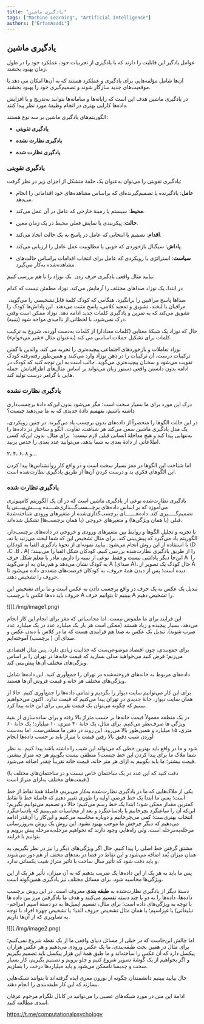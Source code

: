 ```yaml
---
title: "یادگیری ماشین"
tags: ["Machine Learning", "Artificial Intelligence"]
authors: ["ErfanAsadi"]
---
```



## یادگیری ماشین

عوامل یادگیر این قابلیت را دارند که با یادگیری از تجربیات خود، عملکرد خود را در طول زمان بهبود بخشند.

آن‌ها شامل مؤلفه‌هایی برای یادگیری و عملکرد هستند که به آن‌ها امکان می دهد با موقعیت‌های جدید سازگار شوند و تصمیم‌گیری خود را بهبود بخشند.

در یادگیری ماشین هدف این است که رایانه‌ها و سامانه‌ها بتوانند به‌تدریج و با افزایش داده‌ها کارایی بهتری در انجام وظیفۀ مورد نظر پیدا کنند.

الگوریتم‌های یادگیری ماشین بر سه نوع هستند:
- <Tooltip tip="Reinforcement Learning"><span>**یادگیری تقویتی**</span></Tooltip>

- <Tooltip tip="Unsupervised Learning"><span>**یادگیری نظارت نشده**</span></Tooltip>

- <Tooltip tip="Supervised Learning"><span>**یادگیری نظارت شده**</span></Tooltip>

### یادگیری تقویتی
یادگیری تقویتی را می‌توان به‌عنوان یک حلقهٔ متشکل از اجزای زیر در نظر گرفت:

- <Tooltip tip="Agent"><span>**عامل**</span></Tooltip>: یادگیرنده یا تصمیم‌گیرنده‌ای که براساس مشاهده‌های خود اقداماتی را انجام می‌دهد.

- <Tooltip tip="Environment"><span>**محیط**</span></Tooltip>: سیستم یا زمینۀ خارجی که عامل در آن عمل می‌کند.

- <Tooltip tip="State"><span>**حالت**</span></Tooltip>: پیکربندی یا نمایش فعلی محیط در یک زمان معین.

- <Tooltip tip="Action"><span>**اقدام**</span></Tooltip>: تصمیم یا انتخابی که عامل در پاسخ به یک حالت اتخاذ می‌کند.

- <Tooltip tip="Reward"><span>**پاداش**</span></Tooltip>: سیگنال بازخوردی که خوبی یا مطلوبیت عمل عامل را ارزیابی می‌کند.

- <Tooltip tip="Policy"><span>**سیاست**</span></Tooltip>: استراتژی یا رویکردی که عامل برای انتخاب اقدامات براساس حالت‌های مشاهده‌شده به‌کار می‌گیرد.

بیایید مثال واقعی یادگیری حرف زدن  یک نوزاد را با هم بررسی کنیم:

در ابتدا، یک نوزاد صداهای مختلف را آزمایش می‌کند. نوزاد مطمئن نیست که کدام

صداها پاسخ مراقبین را برانگیزد، هنگامی که کودک کلمهٔ قابل‌تشخیصی را می‌گوید، مراقبان با لبخند، تشویق و تمجید کلامی، پاسخ مثبت می‌دهند. این پاداش‌ها کودک را تشویق می‌کند که به تمرین و یادگیری کلمات جدید ادامه دهد. نوزاد ممکن است وقتی درک نمی‌شود، با لحظاتی از ناامیدی مواجه شود (تنبیه).

حال که نوزاد یک شبکهٔ معنایی (کلمات معنادار) از کلمات به‌دست آورده، شروع به ترکیب کلمات برای تشکیل جملات اساسی می کند (به‌عنوان مثال «شیر می‌خوام»).

نوزاد تعاملات و بازخوردهای اجتماعی پیچیده‌تری را تجربه می کند. والدین با گفتن ترکیبات درست، آن ترکیبات را در ذهن نوزاد وارد می‌کنند و همین‌طور رفته‌رفته کودک تقویت می‌شود و سخنان پیچیده‌تری می‌گوید. جالب است به این توجه کنید که کودک در ادامه بدون دانستن واقعی دستور زبان می‌تواند بر اساس مثال‌های اطرافیانش  جمله هایی با گرامر درست تولید کند.

### یادگیری نظارت نشده
درک این مورد برای ما بسیار سخت است؛ مگر می‌شود بدون این‌که دادۀ برچسب‌داری داشته باشیم، بفهمیم دادۀ جدیدی که به ما می‌دهند چیست؟

در این حالت الگوها را منحصراً از داده‌های بدون برچسب یاد می‌گیرند. در چنین رویکردی، یک مدل یادگیری ماشین سعی می‌کند هر شباهت، تفاوت، الگو و ساختار در داده‌ها را به‌تنهایی پیدا کند و هیچ مداخلۀ انسانی قبلی لازم نیست؛  برای مثال، بدون این‌که کسی اطلاعاتی از دادۀ بعدی به شما بدهد، می‌توانید عدد بعدی را حدس بزنید.

۲، ۴، ۶، ۸ و...

اما شناخت این الگوها در مغز بسیار سخت است و در واقع کار روانشناس‌ها پیدا کردن این الگوهای فکری بد و درست کردن آن‌ها از طریق یادگیری نظارت‌شده است.

### یادگیری نظارت شده

یادگیری نظارت‌شده نوعی از یادگیری ماشین است که در آن یک الگوریتم کامپیوتری می‌آموزد که بر اساس داده‌های برچـــسب‌گـــذاری‌شــــده پیــــش‌بیـــنی یا تصمیم‌گـــــیری کند. داده‌هـــــــای برچسب‌گذاری‌شده از متغیرهای ورودی شناخته‌شدۀ قبلی (یا همان ویژگی‌‌ها) و متغیرهای خروجی (یا همان برچسب‌ها) تشکیل شده‌اند.

با تجزیه و تحلیل الگوها و روابط بین متغیرهای ورودی و خروجی در داده‌های برچسب‌دار، الگوریتم یاد می‌گیرد که پیش‌بینی کند. برای مثال تشخیص این که شما لبخند می‌زنید یا نه، با استفاده از این روش انجام می‌شود. بیایید نمونه‌ای از نحوۀ یادگیری الفبا به کودکان (D ،C ،B ، A) را از طریق
یادگیری نظارت‌شده بررسی کنیم. کودکان شکل الفبا را می‌بینند؛ این‌جا دیگر پاداشی نیست و فقط  نوعی از تنبیه را داریم، مادر یا معلم شکل حرف A  را به کودک نشان می‌دهد و هم‌زمان به او می‌گوید A (صدای A)، حال کودک یک تصویر از A دیده است؛ پس از دیدن همۀ حروف، به کودکان فرصت‌های متعددی داده می‌شود تا حروف را  تشخیص دهند.

تبدیل یک عکس به یک حرف در واقع برچسب دادن به عکس است و ما برای تشخیص این حروف باید ده‌ها عکس با برچسب A ببینیم تا بتوانیم حرف A را تشخیص دهیم.

<div style={{textAlign: 'center'}}>
    ![](./img/image1.png)
</div>

این فرایند برای ما ملموس نیست، اما محاسباتی که مغز برای انجام این کار انجام می‌دهد، بسیار پیچیده و زیاد هستند (ممکن است هر بار یک میلیارد عدد در یک میلیارد عدد ضرب شوند). تبدیل یک عکس به صدا هم فرایندی هست که ما در کلاس با دیدن عکس و صدای آن ( برچسب) آموخته‌ایم.

برای جمع‌بندی، چون اقتصاد موضوعی‌ست که جذابیت زیادی دارد، پس مثال اقتصادی می‌زنم؛ فرض کنید می‌خواهید مدلی بسازید که قیمت خانه‌ها در تهران را بر اساس ویژگی‌های مختلف آن‌ها پیش‌بینی کند. 

داده‌های مربوط به خانه‌های فروخته‌شده در تهران را جمع‌آوری کنید. این داده‌ها شامل ویژگی‌های مختلف هر خانه و قیمت فروش آن‌ها هستند.

برای این کار می‌توانیم سایت دیوار را بگردیم و تمامی داده‌ها را جمع‌آوری کنیم. حالا از همان سایت دیوار، خانهٔ جدیدی در تهران پیدا می‌کنیم که قیمت ندارد. اکنون می‌خواهیم ببینیم که چگونه می‌توان یک قیمت تقریبی برای این خانه پیدا کرد.

در یک منطقه معمولاً قیمت خانه‌ها بر حسب متراژ بالا رفته و برای ساده‌سازی از بقیهٔ ویژگی ها صرف‌نظر می‌کنیم. برای مثال، یک خانۀ ۴۰ متری، ۱۰ میلیارد؛ یک خانهٔ ۶۰ متری، ۱۵ میلیارد و همین‌طور بالا می‌رود. این روند در ذهن ما منطقی‌ست، اما به‌دست آوردن شیب دقیق بالا رفتن قیمت با متراژ باید بر حسب داده‌ها انجام 

شود و ما در واقع باید بهترین خطی که می‌تواند این شیب را داشته باشد پیدا ‌کنیم. به نظر شما ملاک ما برای پیدا کردن این خط چیست؟ منطقی نیست بگوییم هر چه متراژ بیشتر، قیمت بیشتر؛ ما باید بگوییم به ازای هر متر خانه، قیمت خانه تقریباً چقدر اضافه می‌شود.

(دقت کنید که این عدد در یک ساختمان خاص نیست و در ساختمان‌های مختلف با قیمت‌های مختلف به‌ازای متراژ است.)

یکی از ملاک‌هایی که ما در یادگیری نظارت‌شده به‌کار می‌بریم، فاصلهٔ همۀ نقاط از خط است؛ یعنی ما ابتدا یک خط فرضی اولیه  را طوری تغییر دهیم که فاصلۀ خط تا نقاط کمترین مقدار ممکن شود؛ ابتدا یک خط رسم می‌کنیم؛ حالا دو تصمیم می‌توانیم بگیریم؛ این‌که آن را ساعتگرد بچرخانیم یا پاد‌ساعتگرد و بعد از محاسبات می‌بینیم که پادساعتگرد انتخاب بهتری‌ست؛ کمی می‌چرخانیم و دوباره محاسبه می‌کنیم و این‌کار را آن‌قدر ادامه می‌دهیم که دیگر چرخش ما موجب بهبود نشود. این روش یک روش به‌روز‌رسانی مرحله‌به‌مرحله است، ولی راه‌هایی وجود دارند که نخواهیم مرحله‌به‌مرحله پیش برویم و بتوانیم با فرایند

 مشتق گرفتن خط اصلی را پیدا کنیم.
حال اگر ویژگی‌های دیگر را نیز در نظر بگیریم، به همان میزان بُعد اضافه می‌شود و این نقاط در فضا در بعدهای مختف از هم دور می‌شوند و باید دقت شود که تأثیر سال ساخت با تأثیر متراژ شیب یکسانی ندارد.


پس ما باید به هر یک از این داده‌ها یک ضریب بدهیم که به آن میزان، تأثیر هر یک از این ویژگی‌ها محاسبه شود. برای مسائل مختلف نیز یادگیری همین‌گونه است.

دستۀ دیگر از یادگیری نظارت‌شده به <Tooltip tip="Classification"><span>**طبقه بندی**</span></Tooltip> معروف است. در این روش برچسب داده‌ها، داده‌ها را به دو یا چند دسته تقسیم می‌کنند و هدف ما یادگرفتن مرز بین داده ها 
با توجه به ویژگی‌های داده است؛ برای مثال، تقسیم ایمیل‌ها به دو دستۀ اسپم (مزاحم-تبلیغاتی) یا غیراسپم؛ یا  همان مثال تشخیص حروف الفبا؛ یا تشخیص چهرۀ افراد با توجه به تصاویری که از آن‌ها داریم.

<div style={{textAlign: 'center'}}>
    ![](./img/image2.png)
</div>

اما چالش این‌جاست که در خیلی از مسائل دنیای واقعی ما از یک نقطه شروع نمی‌کنیم؛ برای مثال در همین بحث طبقه‌بندی، ما یک عکس ورودی می‌دهیم و هر عکس هزاران پیکسل دارد که آن عکس را ساخته‌اند و ما طبق همۀ این هزار پیکسل باید تصمیم بگیریم و اگر بخواهیم از یک گوشۀ تصویر شروع کنیم و جلو برویم و تصمیم بگیریم، کار بسیار سخت و چه‌بسا ناممکن می‌شود و باید میلیارد‌ها درخت را بسازیم.

حال بیایید ببینیم دانشمندان چگونه از نورون مغزی ایده گرفته‌اند تا بتوانند شبکه‌هایی بسازند که این کار طبقه‌بندی را انجام دهند.

ادامۀ این متن در مورد شبکه‌های عصبی را می‌توانید در کانال تلگرام مرحوم عرفان اسدی مطالعه کنید.

https://t.me/computationalpsychology
